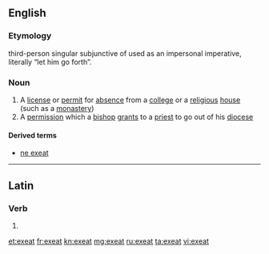 ==English==

===Etymology===
{{etyl|la|en}} third-person singular subjunctive of {{m|la|exeō||depart}} used as an impersonal imperative, literally “let him go forth”.

===Noun===
{{en-noun}}

# A [[license]] or [[permit]] for [[absence]] from a [[college]] or a [[religious]] [[house]] (such as a [[monastery]])
# A [[permission]] which a [[bishop]] [[grant]]s to a [[priest]] to go out of his [[diocese]]

====Derived terms====
* [[ne exeat]]

----

==Latin==

===Verb===
{{la-verb-form|exeat}}

# {{inflection of|exeō||3|s|pres|act|sub|lang=la}}

[[et:exeat]]
[[fr:exeat]]
[[kn:exeat]]
[[mg:exeat]]
[[ru:exeat]]
[[ta:exeat]]
[[vi:exeat]]
